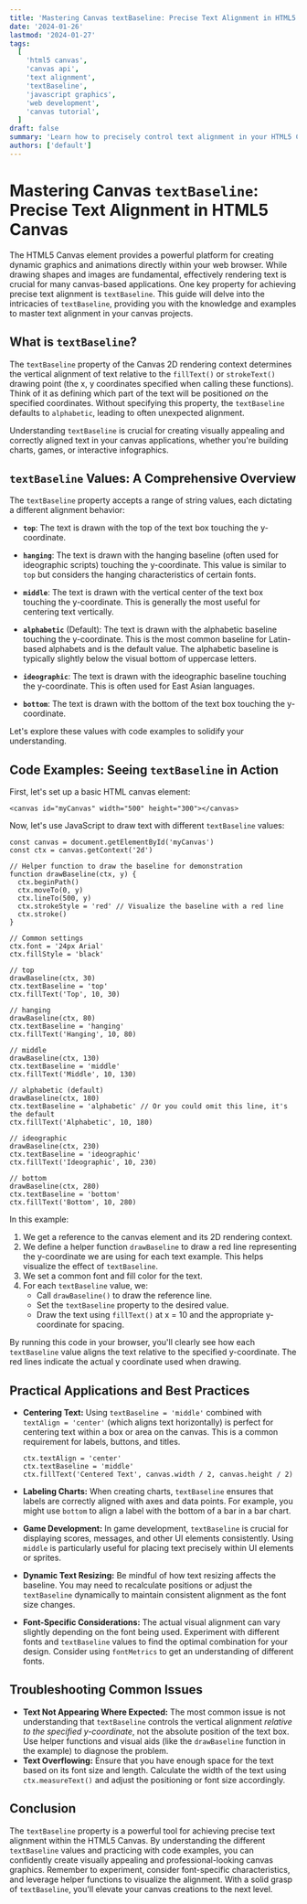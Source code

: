 ```yaml
---
title: 'Mastering Canvas textBaseline: Precise Text Alignment in HTML5 Canvas'
date: '2024-01-26'
lastmod: '2024-01-27'
tags:
  [
    'html5 canvas',
    'canvas api',
    'text alignment',
    'textBaseline',
    'javascript graphics',
    'web development',
    'canvas tutorial',
  ]
draft: false
summary: 'Learn how to precisely control text alignment in your HTML5 Canvas creations using the textBaseline property. This comprehensive guide provides detailed explanations, code examples, and best practices for mastering textBaseline for professional-looking canvas graphics.'
authors: ['default']
---
```


# Mastering Canvas `textBaseline`: Precise Text Alignment in HTML5 Canvas

The HTML5 Canvas element provides a powerful platform for creating dynamic graphics and animations directly within your web browser. While drawing shapes and images are fundamental, effectively rendering text is crucial for many canvas-based applications. One key property for achieving precise text alignment is `textBaseline`. This guide will delve into the intricacies of `textBaseline`, providing you with the knowledge and examples to master text alignment in your canvas projects.

## What is `textBaseline`?

The `textBaseline` property of the Canvas 2D rendering context determines the vertical alignment of text relative to the `fillText()` or `strokeText()` drawing point (the x, y coordinates specified when calling these functions). Think of it as defining which part of the text will be positioned _on_ the specified coordinates. Without specifying this property, the `textBaseline` defaults to `alphabetic`, leading to often unexpected alignment.

Understanding `textBaseline` is crucial for creating visually appealing and correctly aligned text in your canvas applications, whether you're building charts, games, or interactive infographics.

## `textBaseline` Values: A Comprehensive Overview

The `textBaseline` property accepts a range of string values, each dictating a different alignment behavior:

- **`top`**: The text is drawn with the top of the text box touching the y-coordinate.

- **`hanging`**: The text is drawn with the hanging baseline (often used for ideographic scripts) touching the y-coordinate. This value is similar to `top` but considers the hanging characteristics of certain fonts.

- **`middle`**: The text is drawn with the vertical center of the text box touching the y-coordinate. This is generally the most useful for centering text vertically.

- **`alphabetic`** (Default): The text is drawn with the alphabetic baseline touching the y-coordinate. This is the most common baseline for Latin-based alphabets and is the default value. The alphabetic baseline is typically slightly below the visual bottom of uppercase letters.

- **`ideographic`**: The text is drawn with the ideographic baseline touching the y-coordinate. This is often used for East Asian languages.

- **`bottom`**: The text is drawn with the bottom of the text box touching the y-coordinate.

Let's explore these values with code examples to solidify your understanding.

## Code Examples: Seeing `textBaseline` in Action

First, let's set up a basic HTML canvas element:

```plaintext
<canvas id="myCanvas" width="500" height="300"></canvas>
```

Now, let's use JavaScript to draw text with different `textBaseline` values:

```plaintext
const canvas = document.getElementById('myCanvas')
const ctx = canvas.getContext('2d')

// Helper function to draw the baseline for demonstration
function drawBaseline(ctx, y) {
  ctx.beginPath()
  ctx.moveTo(0, y)
  ctx.lineTo(500, y)
  ctx.strokeStyle = 'red' // Visualize the baseline with a red line
  ctx.stroke()
}

// Common settings
ctx.font = '24px Arial'
ctx.fillStyle = 'black'

// top
drawBaseline(ctx, 30)
ctx.textBaseline = 'top'
ctx.fillText('Top', 10, 30)

// hanging
drawBaseline(ctx, 80)
ctx.textBaseline = 'hanging'
ctx.fillText('Hanging', 10, 80)

// middle
drawBaseline(ctx, 130)
ctx.textBaseline = 'middle'
ctx.fillText('Middle', 10, 130)

// alphabetic (default)
drawBaseline(ctx, 180)
ctx.textBaseline = 'alphabetic' // Or you could omit this line, it's the default
ctx.fillText('Alphabetic', 10, 180)

// ideographic
drawBaseline(ctx, 230)
ctx.textBaseline = 'ideographic'
ctx.fillText('Ideographic', 10, 230)

// bottom
drawBaseline(ctx, 280)
ctx.textBaseline = 'bottom'
ctx.fillText('Bottom', 10, 280)
```

In this example:

1.  We get a reference to the canvas element and its 2D rendering context.
2.  We define a helper function `drawBaseline` to draw a red line representing the y-coordinate we are using for each text example. This helps visualize the effect of `textBaseline`.
3.  We set a common font and fill color for the text.
4.  For each `textBaseline` value, we:
    - Call `drawBaseline()` to draw the reference line.
    - Set the `textBaseline` property to the desired value.
    - Draw the text using `fillText()` at x = 10 and the appropriate y-coordinate for spacing.

By running this code in your browser, you'll clearly see how each `textBaseline` value aligns the text relative to the specified y-coordinate. The red lines indicate the actual y coordinate used when drawing.

## Practical Applications and Best Practices

- **Centering Text:** Using `textBaseline = 'middle'` combined with `textAlign = 'center'` (which aligns text horizontally) is perfect for centering text within a box or area on the canvas. This is a common requirement for labels, buttons, and titles.

  ```plaintext
  ctx.textAlign = 'center'
  ctx.textBaseline = 'middle'
  ctx.fillText('Centered Text', canvas.width / 2, canvas.height / 2)
  ```

- **Labeling Charts:** When creating charts, `textBaseline` ensures that labels are correctly aligned with axes and data points. For example, you might use `bottom` to align a label with the bottom of a bar in a bar chart.

- **Game Development:** In game development, `textBaseline` is crucial for displaying scores, messages, and other UI elements consistently. Using `middle` is particularly useful for placing text precisely within UI elements or sprites.

- **Dynamic Text Resizing:** Be mindful of how text resizing affects the baseline. You may need to recalculate positions or adjust the `textBaseline` dynamically to maintain consistent alignment as the font size changes.

- **Font-Specific Considerations:** The actual visual alignment can vary slightly depending on the font being used. Experiment with different fonts and `textBaseline` values to find the optimal combination for your design. Consider using `fontMetrics` to get an understanding of different fonts.

## Troubleshooting Common Issues

- **Text Not Appearing Where Expected:** The most common issue is not understanding that `textBaseline` controls the vertical alignment _relative to the specified y-coordinate_, not the absolute position of the text box. Use helper functions and visual aids (like the `drawBaseline` function in the example) to diagnose the problem.
- **Text Overflowing:** Ensure that you have enough space for the text based on its font size and length. Calculate the width of the text using `ctx.measureText()` and adjust the positioning or font size accordingly.

## Conclusion

The `textBaseline` property is a powerful tool for achieving precise text alignment within the HTML5 Canvas. By understanding the different `textBaseline` values and practicing with code examples, you can confidently create visually appealing and professional-looking canvas graphics. Remember to experiment, consider font-specific characteristics, and leverage helper functions to visualize the alignment. With a solid grasp of `textBaseline`, you'll elevate your canvas creations to the next level.

